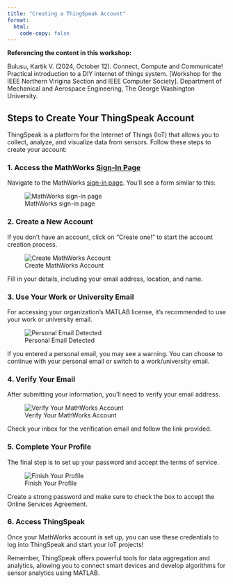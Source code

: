 ```yaml
---
title: "Creating a ThingSpeak Account"
format: 
  html:
    code-copy: false
---
```


<html>
<head>
    <style>
        body {
            -webkit-user-select: none; /* Safari */
            -moz-user-select: none; /* Firefox */
            -ms-user-select: none; /* IE10+/Edge */
            user-select: none; /* Standard */
        }
    </style>
</head>
<body>

:::{.callout-important}
**Referencing the content in this workshop:**

Bulusu, Kartik V. (2024, October 12). Connect, Compute and Communicate! Practical introduction to a DIY internet of things system. [Workshop for the IEEE Northern Virigina Section and IEEE Computer Society]. Department of Mechanical and Aerospace Engineering, The George Washington University.
:::

## Steps to Create Your ThingSpeak Account

ThingSpeak is a platform for the Internet of Things (IoT) that allows you to collect, analyze, and visualize data from sensors. Follow these steps to create your account:

### 1. Access the MathWorks [Sign-In Page](https://thingspeak.com/login?skipSSOCheck=true)

Navigate to the MathWorks [sign-in page](https://thingspeak.com/login?skipSSOCheck=true). You'll see a form similar to this:

![MathWorks sign-in page](images/screenshots/thingspeak/image1.png)

### 2. Create a New Account

If you don't have an account, click on "Create one!" to start the account creation process.

![Create MathWorks Account](images/screenshots/thingspeak/image2.png)

Fill in your details, including your email address, location, and name.

### 3. Use Your Work or University Email

For accessing your organization's MATLAB license, it's recommended to use your work or university email.

![Personal Email Detected](images/screenshots/thingspeak/image3.png)

If you entered a personal email, you may see a warning. You can choose to continue with your personal email or switch to a work/university email.

### 4. Verify Your Email

After submitting your information, you'll need to verify your email address.

![Verify Your MathWorks Account](images/screenshots/thingspeak/image4.png)

Check your inbox for the verification email and follow the link provided.

### 5. Complete Your Profile

The final step is to set up your password and accept the terms of service.

![Finish Your Profile](images/screenshots/thingspeak/image5.png)

Create a strong password and make sure to check the box to accept the Online Services Agreement.

### 6. Access ThingSpeak

Once your MathWorks account is set up, you can use these credentials to log into ThingSpeak and start your IoT projects!

Remember, ThingSpeak offers powerful tools for data aggregation and analytics, allowing you to connect smart devices and develop algorithms for sensor analytics using MATLAB.